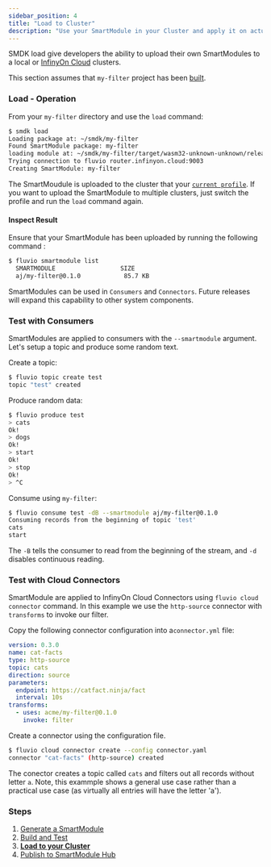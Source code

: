 ```yaml
---
sidebar_position: 4
title: "Load to Cluster"
description: "Use your SmartModule in your Cluster and apply it on actual data"
---
```


SMDK load give developers the ability to upload their own SmartModules to a local or [InfinyOn Cloud] clusters.

This section assumes that `my-filter` project has been [built].

### Load - Operation

From your `my-filter` directory and use the `load` command:

```bash copy="fl"
$ smdk load
Loading package at: ~/smdk/my-filter
Found SmartModule package: my-filter
loading module at: ~/smdk/my-filter/target/wasm32-unknown-unknown/release-lto/my_filter.wasm
Trying connection to fluvio router.infinyon.cloud:9003
Creating SmartModule: my-filter
```

The SmartMoudule is uploaded to the cluster that your [`current profile`]. If you want to upload the SmartModule to multiple clusters, just switch the profile and run the `load` command again.

#### Inspect Result

Ensure that your SmartModule has been uploaded by running the following command :

```bash copy="fl"
$ fluvio smartmodule list
  SMARTMODULE                  SIZE
  aj/my-filter@0.1.0            85.7 KB
```

SmartModules can be used in `Consumers` and `Connectors`. Future releases will expand this capability to other system components.

### Test with Consumers

SmartModules are applied to consumers with the `--smartmodule` argument. Let's setup a topic and produce some random text.

Create a topic:

```bash copy="fl"
$ fluvio topic create test
topic "test" created
```

Produce random data:

```bash copy="fl"
$ fluvio produce test
> cats
Ok!
> dogs
Ok!
> start
Ok!
> stop
Ok!
> ^C
```

Consume using `my-filter`:

```bash copy="fl"
$ fluvio consume test -dB --smartmodule aj/my-filter@0.1.0
Consuming records from the beginning of topic 'test'
cats
start
```

The `-B` tells the consumer to read from the beginning of the stream, and `-d` disables continuous reading.


### Test with Cloud Connectors

SmartModule are applied to InfinyOn Cloud Connectors using `fluvio cloud connector` command. In this example we use the `http-source` connector with `transforms` to invoke our filter.

Copy the following connector configuration into a`connector.yml` file:

```yaml
version: 0.3.0
name: cat-facts
type: http-source
topic: cats
direction: source
parameters:
  endpoint: https://catfact.ninja/fact
  interval: 10s
transforms:
  - uses: acme/my-filter@0.1.0
    invoke: filter
```

Create a connector using the configuration file.

```bash copy="fl"
$ fluvio cloud connector create --config connector.yaml
connector "cat-facts" (http-source) created
```

The conector creates a topic called `cats` and filters out all records without letter `a`. Note, this exammple shows a general use case rather than a practical use case (as virtually all entries will have the letter 'a').


### Steps

1. [Generate a SmartModule]
2. [Build and Test]
3. **[Load to your Cluster]**
4. [Publish to SmartModule Hub]

[next section]: /docs/connectors/how-to/development/smdk/publish
[InfinyOn Cloud]: https://infinyon.cloud
[Load to your Cluster]: /docs/connectors/how-to/development/smdk/load
[Publish to SmartModule Hub]: /docs/connectors/how-to/development/smdk/publish
[Generate a SmartModule]: /docs/connectors/how-to/development/smdk/generate
[Build and Test]: /docs/connectors/how-to/development/smdk/build
[Load to your Cluster]: /docs/connectors/how-to/development/smdk
[Publish to SmartModule Hub]: /docs/connectors/how-to/development/smdk/publish
[`current profile`]: /docs/fluvio/cli/profile
[built]: /docs/connectors/how-to/development/smdk/build

